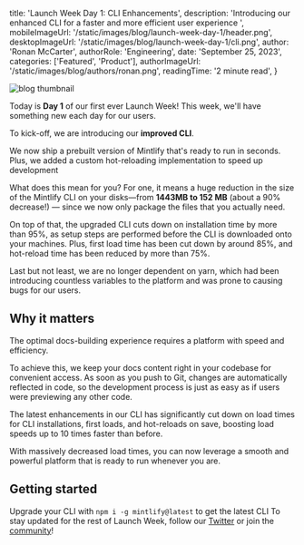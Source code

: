 
  title: 'Launch Week Day 1: CLI Enhancements',
  description:
    'Introducing our enhanced CLI for a faster and more efficient user experience ',
  mobileImageUrl: '/static/images/blog/launch-week-day-1/header.png',
  desktopImageUrl: '/static/images/blog/launch-week-day-1/cli.png',
  author: 'Ronan McCarter',
  authorRole: 'Engineering',
  date: 'September 25, 2023',
  categories: ['Featured', 'Product'],
  authorImageUrl: '/static/images/blog/authors/ronan.png',
  readingTime: '2 minute read',
}


<img
  src="/static/images/blog/launch-week-day-1/header.png"
  alt="blog thumbnail"
  className="w-full rounded-md"
/>

Today is **Day 1** of our first ever Launch Week! This week, we'll have something new each day for our users.

To kick-off, we are introducing our **improved CLI**.

We now ship a prebuilt version of Mintlify that's ready to run in seconds. Plus, we added a custom hot-reloading implementation to speed up development

What does this mean for you? For one, it means a huge reduction in the size of the Mintlify CLI on your disks—from **1443MB to 152 MB** (about a 90% decrease!) — since we now only package the files that you actually need.

On top of that, the upgraded CLI cuts down on installation time by more than 95%, as setup steps are performed before the CLI is downloaded onto your machines. Plus, first load time has been cut down by around 85%, and hot-reload time has been reduced by more than 75%.

Last but not least, we are no longer dependent on yarn, which had been introducing countless variables to the platform and was prone to causing bugs for our users.

## Why it matters

The optimal docs-building experience requires a platform with speed and efficiency.

To achieve this, we keep your docs content right in your codebase for convenient access. As soon as you push to Git, changes are automatically reflected in code, so the development process is just as easy as if users were previewing any other code.

The latest enhancements in our CLI has significantly cut down on load times for CLI installations, first loads, and hot-reloads on save, boosting load speeds up to 10 times faster than before.

With massively decreased load times, you can now leverage a smooth and powerful platform that is ready to run whenever you are.

## Getting started

Upgrade your CLI with `npm i -g mintlify@latest` to get the latest CLI
To stay updated for the rest of Launch Week, follow our [Twitter](https://twitter.com/mintlify) or join the [community](http://mintlify.com/community)!
